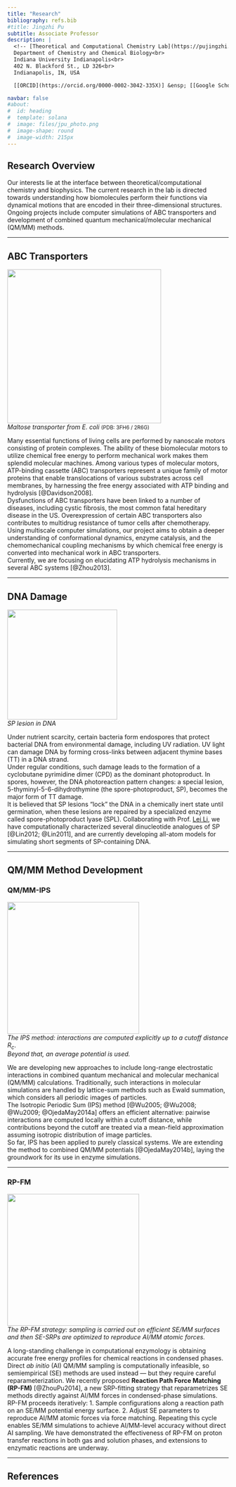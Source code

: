 ```yaml
---
title: "Research"
bibliography: refs.bib
#title: Jingzhi Pu
subtitle: Associate Professor
description: |
  <!-- [Theoretical and Computational Chemistry Lab](https://pujingzhi.github.io/)<br> -->
  Department of Chemistry and Chemical Biology<br>
  Indiana University Indianapolis<br>
  402 N. Blackford St., LD 326<br>
  Indianapolis, IN, USA

  [[ORCID](https://orcid.org/0000-0002-3042-335X)] &ensp; [[Google Scholar](https://scholar.google.com/citations?user=RlYang0AAAAJ&hl=en)] &ensp; [[GitHub](https://github.com/pujingzhi)] &ensp; [[CV](./files/JPu-CV.pdf)] &ensp; [[E-mail](mailto:jpu@iu.edu)] 

navbar: false
#about:
#  id: heading
#  template: solana
#  image: files/jpu_photo.png
#  image-shape: round
#  image-width: 215px
---
```


<!-- :::{#heading} -->
<!-- ::: -->

<!-- ![](files/Pu_IU_Indy_Banner.svg){fig-align="left" width="800px"} -->

## Research Overview

Our interests lie at the interface between theoretical/computational chemistry and biophysics. The current research in the lab is directed towards understanding how biomolecules perform their functions via  
dynamical motions that are encoded in their three-dimensional structures. Ongoing projects include computer simulations of ABC transporters and development of combined quantum mechanical/molecular mechanical (QM/MM) methods.

---

## ABC Transporters

![](files/MalEFGK2.png){fig-align="right" width="350px"}  
*Maltose transporter from* _E. coli_ <small>(PDB: 3FH6 / 2R6G)</small>

Many essential functions of living cells are performed by nanoscale motors consisting of protein complexes. The ability of these biomolecular motors to utilize chemical free energy to perform mechanical work makes them splendid molecular machines.
Among various types of molecular motors, ATP-binding cassette (ABC) transporters represent a unique family of motor proteins that enable translocations of various substrates across cell membranes, by harnessing the free energy associated with ATP binding and hydrolysis [@Davidson2008].  
Dysfunctions of ABC transporters have been linked to a number of diseases, including cystic fibrosis, the most common fatal hereditary disease in the US. Overexpression of certain ABC transporters also contributes to multidrug resistance of tumor cells after chemotherapy.  
Using multiscale computer simulations, our project aims to obtain a deeper understanding of conformational dynamics, enzyme catalysis, and the chemomechanical coupling mechanisms by which chemical free energy is converted into mechanical work in ABC transporters.  
Currently, we are focusing on elucidating ATP hydrolysis mechanisms in several ABC systems [@Zhou2013].

---

## DNA Damage

![](files/tt_sp.png){fig-align="right" width="250px"}  
*SP lesion in DNA*

Under nutrient scarcity, certain bacteria form endospores that protect bacterial DNA from environmental damage, including UV radiation. UV light can damage DNA by forming cross-links between adjacent thymine bases (TT) in a DNA strand.  
Under regular conditions, such damage leads to the formation of a cyclobutane pyrimidine dimer (CPD) as the dominant photoproduct. In spores, however, the DNA photoreaction pattern changes: a special lesion, 5-thyminyl-5-6-dihydrothymine (the spore-photoproduct, SP), becomes the major form of TT damage.  
It is believed that SP lesions “lock” the DNA in a chemically inert state until germination, when these lesions are repaired by a specialized enzyme called spore-photoproduct lyase (SPL). 
Collaborating with Prof. [Lei Li](http://chem.iupui.edu/~lilei/), we have computationally characterized several dinucleotide analogues of SP [@Lin2012; @Lin2011], and are currently developing all-atom models for simulating short segments of SP-containing DNA.

---

## QM/MM Method Development

### QM/MM-IPS

![](files/Region_ips.png){fig-align="right" width="300px"}  
*The IPS method: interactions are computed explicitly up to a cutoff distance* _R<sub>c</sub>_.  
*Beyond that, an average potential is used.*

We are developing new approaches to include long-range electrostatic interactions in combined quantum mechanical and molecular mechanical (QM/MM) calculations. Traditionally, such interactions in molecular simulations are handled by lattice-sum methods such as Ewald summation, which considers all periodic images of particles.  
The Isotropic Periodic Sum (IPS) method [@Wu2005; @Wu2008; @Wu2009; @OjedaMay2014a] offers an efficient alternative: pairwise interactions are computed locally within a cutoff distance, while contributions beyond the cutoff are treated via a mean-field approximation assuming isotropic distribution of image particles.  
So far, IPS has been applied to purely classical systems. We are extending the method to combined QM/MM potentials [@OjedaMay2014b], laying the groundwork for its use in enzyme simulations.

---

### RP-FM

![](files/RP-FM.png){fig-align="right" width="300px"}  
*The RP-FM strategy: sampling is carried out on efficient SE/MM surfaces and then SE-SRPs are optimized to reproduce AI/MM atomic forces.*

A long-standing challenge in computational enzymology is obtaining accurate free energy profiles for chemical reactions in condensed phases. Direct *ab initio* (AI) QM/MM sampling is computationally infeasible, so semiempirical (SE) methods are used instead — but they require careful reparameterization.
We recently proposed **Reaction Path Force Matching (RP-FM)** [@ZhouPu2014], a new SRP-fitting strategy that reparametrizes SE methods directly against AI/MM forces in condensed-phase simulations.  
RP-FM proceeds iteratively: 1. Sample configurations along a reaction path on an SE/MM potential energy surface. 2. Adjust SE parameters to reproduce AI/MM atomic forces via force matching.
Repeating this cycle enables SE/MM simulations to achieve AI/MM-level accuracy without direct AI sampling. We have demonstrated the effectiveness of RP-FM on proton transfer reactions in both gas and solution phases, and extensions to enzymatic reactions are underway.

---

## References
